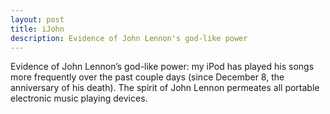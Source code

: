 ```yaml
---
layout: post
title: iJohn
description: Evidence of John Lennon's god-like power
---
```


Evidence of John Lennon’s god-like power: my iPod has played his songs more frequently over the past couple days (since December 8, the anniversary of his death). The spirit of John Lennon permeates all portable electronic music playing devices.